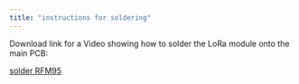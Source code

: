 ```yaml
---
title: "instructions for soldering"
---
```


Download link for a Video showing how to solder the LoRa module onto the main PCB:

[solder RFM95](https://github.com/FylloClip/tutorial/blob/main/add_LoRa_module%20.mp4)
